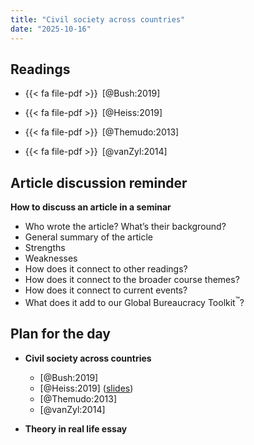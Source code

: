 ```yaml
---
title: "Civil society across countries"
date: "2025-10-16"
---
```


## Readings

- {{< fa file-pdf >}}&ensp;[@Bush:2019]

- {{< fa file-pdf >}}&ensp;[@Heiss:2019]

- {{< fa file-pdf >}}&ensp;[@Themudo:2013]

- {{< fa file-pdf >}}&ensp;[@vanZyl:2014]


::: {.content-hidden}

## Article discussion reminder

**How to discuss an article in a seminar**

- Who wrote the article? What’s their background?
- General summary of the article
- Strengths
- Weaknesses
- How does it connect to other readings?
- How does it connect to the broader course themes?
- How does it connect to current events?
- What does it add to our Global Bureaucracy Toolkit^™^?


## Plan for the day

- **Civil society across countries**

  - [@Bush:2019]
  - [@Heiss:2019] ([slides](/files/slides/pmap8201f19_ngos-authoritarianism.pdf))
  - [@Themudo:2013]
  - [@vanZyl:2014]

- **Theory in real life essay**

:::
